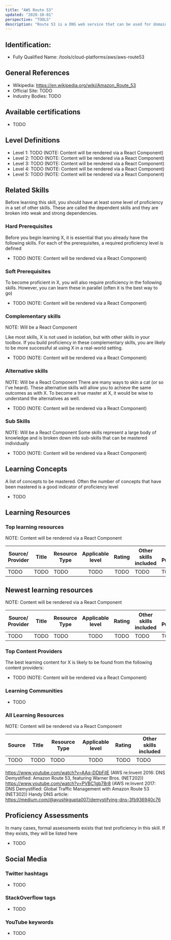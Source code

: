 ```yaml
---
title: "AWS Route 53"
updated: "2020-10-01"
perspective: "TOOLS"
description: "Route 53 is a DNS web service that can be used for domain registration, DNS routing, and a range of related health checks."
---
```

## Identification:
- Fully Qualified Name: /tools/cloud-platforms/aws/aws-route53

## General References
- Wikipedia: https://en.wikipedia.org/wiki/Amazon_Route_53
- Official Site: TODO
- Industry Bodies: TODO

## Available certifications
 - TODO

## Level Definitions

- Level 1: TODO (NOTE: Content will be rendered via a React Component)
- Level 2: TODO (NOTE: Content will be rendered via a React Component)
- Level 3: TODO (NOTE: Content will be rendered via a React Component)
- Level 4: TODO (NOTE: Content will be rendered via a React Component)
- Level 5: TODO (NOTE: Content will be rendered via a React Component)

## Related Skills
Before learning this skill, you should have at least some level of proficiency in a set of other skills. These are called the 
dependent skills and they are broken into weak and strong dependencies.

### Hard Prerequisites
Before you begin learning X, it is essential that you already have the following skills. For each of the prerequisites, a required proficiency level is defined

 - TODO (NOTE: Content will be rendered via a React Component)

### Soft Prerequisites
To become proficient in X, you will also require proficiency in the following skills. However, you can learn these in parallel (often it is the best way to go)

 - TODO (NOTE: Content will be rendered via a React Component)

### Complementary skills
NOTE: Will be a React Component

Like most skills, X is not used in isolation, but with other skills in your toolbox. If you build proficiency in these complementary skills, you are likely to be more successful at using X in a real-world setting.

 - TODO (NOTE: Content will be rendered via a React Component)

### Alternative skills
NOTE: Will be a React Component
There are many ways to skin a cat (or so I've heard). These alternative skills will allow you to achieve the same outcomes as with X. To become a true master at X, it would be wise to understand the alternatives as well.

 - TODO (NOTE: Content will be rendered via a React Component)

### Sub Skills
NOTE: Will be a React Component
Some skills represent a large body of knowledge and is broken down into sub-skills that can be mastered individually

 - TODO (NOTE: Content will be rendered via a React Component)

## Learning Concepts
A list of concepts to be mastered. Often the number of concepts that have been mastered is a good indicator of proficiency level

- TODO

## Learning Resources

### Top learning resources
NOTE: Content will be rendered via a React Component

| Source/ Provider | Title | Resource Type | Applicable level | Rating | Other skills included | Date Published |
| -----------------| ----- | ------------- |:----------------:|:------:| --------------------- | -------------- |
| TODO             | TODO  | TODO          | TODO             | TODO   | TODO                  | TODO           |

## Newest learning resources
NOTE: Content will be rendered via a React Component

| Source/ Provider | Title | Resource Type | Applicable level | Rating | Other skills included | Date Published |
| -----------------| ----- | ------------- |:----------------:|:------:| --------------------- | -------------- |
| TODO             | TODO  | TODO          | TODO             | TODO   | TODO                  | TODO           |

### Top Content Providers
The best learning content for X is likely to be found from the following content providers:

 - TODO (NOTE: Content will be rendered via a React Component)

### Learning Communities
 - TODO

### All Learning Resources
NOTE: Content will be rendered via a React Component

| Source | Title | Resource Type | Applicable level | Rating | Other skills included |
| -------| ----- | ------------- |:----------------:|:------:| --------------------- |
| TODO   | TODO  | TODO          | TODO             | TODO   | TODO                  |

https://www.youtube.com/watch?v=AAq-DDbFiIE (AWS re:Invent 2016: DNS Demystified: Amazon Route 53, featuring Warner Bros. (NET202))
https://www.youtube.com/watch?v=PVBC1gb78r8 (AWS re:Invent 2017: DNS Demystified: Global Traffic Management with Amazon Route 53 (NET302))
Handy DNS article: https://medium.com/@ayushkgupta007/demystifying-dns-3fb936940c76


## Proficiency Assessments
In many cases, formal assessments exists that test proficiency in this skill. If they exists, they will be listed here

 - TODO

## Social Media
### Twitter hashtags
- TODO
### StackOverflow tags
- TODO
### YouTube keywords
- TODO


